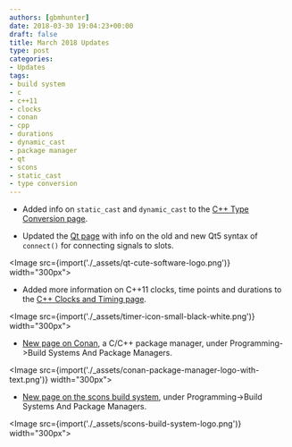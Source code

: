 ```yaml
---
authors: [gbmhunter]
date: 2018-03-30 19:04:23+00:00
draft: false
title: March 2018 Updates
type: post
categories:
- Updates
tags:
- build system
- c
- c++11
- clocks
- conan
- cpp
- durations
- dynamic_cast
- package manager
- qt
- scons
- static_cast
- type conversion
---
```



* Added info on `static_cast` and `dynamic_cast` to the [C++ Type Conversion page](/programming/languages/c-plus-plus/type-conversion).

* Updated the [Qt page](/programming/languages/c-plus-plus/qt/) with info on the old and new Qt5 syntax of `connect()` for connecting signals to slots.


<Image src={import('./_assets/qt-cute-software-logo.png')} width="300px"></Image>

* Added more information on C++11 clocks, time points and durations to the [C++ Clocks and Timing page](/programming/languages/c-plus-plus/clocks-and-timing).  


<Image src={import('./_assets/timer-icon-small-black-white.png')} width="300px"></Image>

* [New page on Conan](/programming/build-systems-and-package-managers/conan/), a C/C++ package manager, under Programming->Build Systems And Package Managers.  


<Image src={import('./_assets/conan-package-manager-logo-with-text.png')} width="300px"></Image>

* [New page on the scons build system](/programming/build-systems-and-package-managers/scons), under Programming->Build Systems And Package Managers.  


<Image src={import('./_assets/scons-build-system-logo.png')} width="300px"></Image>